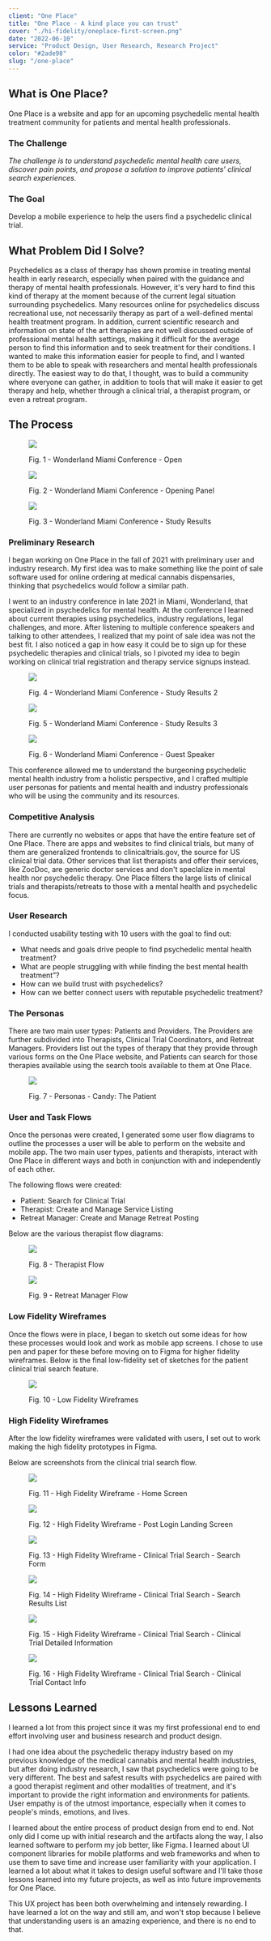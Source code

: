 ```yaml
---
client: "One Place"
title: "One Place - A kind place you can trust"
cover: "./hi-fidelity/oneplace-first-screen.png"
date: "2022-06-10"
service: "Product Design, User Research, Research Project"
color: "#2ade98"
slug: "/one-place"
---
```



## What is One Place?

One Place is a website and app for an upcoming psychedelic mental health treatment community 
for patients and mental health professionals. 

### The Challenge

_The challenge is to understand psychedelic mental health care users, discover pain points, and propose a solution to improve patients' clinical search experiences._

### The Goal
Develop a mobile experience to help the users find a psychedelic clinical trial.

## What Problem Did I Solve?

Psychedelics as a class of therapy has shown promise in treating mental health in early research,
especially when paired with the guidance and therapy of mental health professionals. However, it's
very hard to find this kind of therapy at the moment because of the current legal situation 
surrounding psychedelics. Many resources online for psychedelics discuss recreational use, not necessarily
therapy as part of a well-defined mental health treatment program. In addition, current scientific research 
and information on state of the art therapies are not well discussed outside of professional mental health 
settings, making it difficult for the average person to find this information and to seek treatment for 
their conditions. I wanted to make this information easier for people to find, and I wanted them to be able 
to speak with researchers and mental health professionals directly. The easiest way to do that, I thought, was 
to build a community where everyone can gather, in addition to tools that will make it easier to get therapy 
and help, whether through a clinical trial, a therapist program, or even a retreat program.

## The Process

<div className="figures">
<figure>

![](./wonder/wonderland-1-open.jpeg)

<figcaption>Fig. 1 - Wonderland Miami Conference - Open</figcaption>
</figure>

<figure>

![](./wonder/wonderland-mental-states.jpeg)

<figcaption>Fig. 2 - Wonderland Miami Conference - Opening Panel</figcaption>
</figure>

<figure>

![](./wonder/wonderland-pvse.jpeg)

<figcaption>Fig. 3 - Wonderland Miami Conference - Study Results</figcaption>
</figure>
</div>

### Preliminary Research

I began working on One Place in the fall of 2021 with preliminary user and industry research. 
My first idea was to make something like the point of sale software used for online ordering at 
medical cannabis dispensaries, thinking that psychedelics would follow a similar path.

I went to an industry conference in late 2021 in Miami, Wonderland, that specialized in psychedelics for mental health.
At the conference I learned about current therapies using psychedelics, industry regulations, legal challenges, and more. After 
listening to multiple conference speakers and talking to other attendees, I realized that my point of sale idea was not the best fit.
I also noticed a gap in how easy it could be to sign up for these psychedelic therapies and clinical trials, so I pivoted my idea to begin
working on clinical trial registration and therapy service signups instead.

<div className="figures">
<figure>

![](./wonder/wonderland-serotonin.jpeg)

<figcaption>Fig. 4 - Wonderland Miami Conference - Study Results 2</figcaption>
</figure>

<figure>

![](./wonder/wonderland-ssri.jpeg)

<figcaption>Fig. 5 - Wonderland Miami Conference - Study Results 3</figcaption>
</figure>

<figure>

![](./wonder/wonderland-shama.jpeg)

<figcaption>Fig. 6 - Wonderland Miami Conference - Guest Speaker</figcaption>
</figure>
</div>

This conference allowed me to understand the burgeoning psychedelic mental health industry from a holistic
perspective, and I crafted multiple user personas for patients and mental health and industry professionals
who will be using the community and its resources.


### Competitive Analysis

There are currently no websites or apps that have the entire feature set of One Place. There are apps and websites 
to find clinical trials, but many of them are generalized frontends to clinicaltrials.gov, the source for US clinical trial data.
Other services that list therapists and offer their services, like ZocDoc, are generic doctor services and don't speclalize in 
mental health nor psychedelic therapy. One Place filters the large lists of clinical trials and therapists/retreats
to those with a mental health and psychedelic focus.

### User Research

I conducted usability testing with 10 users with the goal to find out:
- What needs and goals drive people to find psychedelic mental health treatment?
- What are people struggling with while finding the best mental health treatment”?
- How can we build trust with  psychedelics?
- How can we better connect users with reputable psychedelic treatment?

### The Personas

There are two main user types: Patients and Providers. The Providers are further subdivided into Therapists, 
Clinical Trial Coordinators, and Retreat Managers. Providers list out the types of therapy that they provide 
through various forms on the One Place website, and Patients can search for those therapies available using 
the search tools available to them at One Place.

<figure>

![](./candy-oneplace-persona.png)

<figcaption>Fig. 7 - Personas - Candy: The Patient</figcaption>
</figure>

### User and Task Flows

Once the personas were created, I generated some user flow diagrams to outline the processes a user
will be able to perform on the website and mobile app. The two main user types, patients and therapists,
interact with One Place in different ways and both in conjunction with and independently of each other.

The following flows were created:
- Patient: Search for Clinical Trial
- Therapist: Create and Manage Service Listing
- Retreat Manager: Create and Manage Retreat Posting

Below are the various therapist flow diagrams:
<figure>

![](./flowcharts/oneplace-therapist-posting-flow.png)
<figcaption>Fig. 8 - Therapist Flow</figcaption>
</figure>

<figure>

![](./flowcharts/oneplace-retreat-manager-posting-flow.png)

<figcaption>Fig. 9 - Retreat Manager Flow</figcaption>
</figure>

### Low Fidelity Wireframes

Once the flows were in place, I began to sketch out some ideas for how these processes would look and work
as mobile app screens. I chose to use pen and paper for these before moving on to Figma for higher fidelity 
wireframes. Below is the final low-fidelity set of sketches for the patient clinical trial search feature.

<figure>

![](./lofi.jpg)

<figcaption>Fig. 10 - Low Fidelity Wireframes</figcaption>
</figure>

### High Fidelity Wireframes

After the low fidelity wireframes were validated with users, I set out to work making the high fidelity prototypes in Figma.

Below are screenshots from the clinical trial search flow.

<div className="figures">
<figure>

![](./hi-fidelity/oneplace-first-screen.png)

<figcaption>Fig. 11 - High Fidelity Wireframe - Home Screen</figcaption>
</figure>

<figure>

![](./hi-fidelity/oneplace-landing-screen.png)

<figcaption>Fig. 12 - High Fidelity Wireframe - Post Login Landing Screen</figcaption>
</figure>

<figure>

![](./hi-fidelity/clinical-trial-search-form.png)

<figcaption>Fig. 13 - High Fidelity Wireframe - Clinical Trial Search - Search Form</figcaption>
</figure>

<figure>

![](./hi-fidelity/oneplace-search-list.png)

<figcaption>Fig. 14 - High Fidelity Wireframe - Clinical Trial Search - Search Results List</figcaption>
</figure>

<figure>

![](./hi-fidelity/clinical-trial-detail.png)

<figcaption>Fig. 15 - High Fidelity Wireframe - Clinical Trial Search - Clinical Trial Detailed Information</figcaption>
</figure>

<figure>

![](./hi-fidelity/clinical-trial-contact.png)

<figcaption>Fig. 16 - High Fidelity Wireframe - Clinical Trial Search - Clinical Trial Contact Info</figcaption>
</figure>
</div>

## Lessons Learned

I learned a lot from this project since it was my first professional end to end effort involving user and business research and product design.

I had one idea about the psychedelic therapy industry based on my previous knowledge of the medical cannabis and mental health industries, but
after doing industry research, I saw that psychedelics were going to be very different. The best and safest results with psychedelics are paired with 
a good therapist regiment and other modalities of treatment, and it's important to provide the right information and environments for patients. User
empathy is of the utmost importance, especially when it comes to people's minds, emotions, and lives.

I learned about the entire process of product design from end to end. Not only did I come up with initial research and the artifacts along the way,
I also learned software to perform my job better, like Figma. I learned about UI component libraries for mobile platforms 
and web frameworks and when to use them to save time and increase user familiarity with your application. I learned a lot 
about what it takes to design useful software and I'll take those lessons learned into my future projects, as well as into 
future improvements for One Place.

This UX project has been both overwhelming and intensely rewarding. I have learned a lot on the way and still am, and 
won't stop because I believe that understanding users is an amazing experience, and there is no end to that.